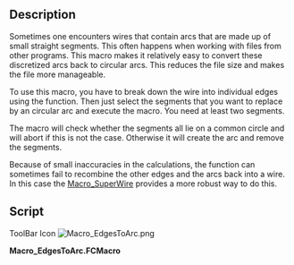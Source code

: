 <languages/>
{{Macro
|Name=EdgesToArc
|Icon=Macro_EdgesToArc.png
|Description=Replaces the selected Edges by a circular Arc if possible. Useful for restoring discretized arcs.
|Author=Jreinhardt
|Version=1.0
|Date=2014-01-02
|FCVersion=All
|Download=[https://wiki.freecad.org/images/6/65/Macro_EdgesToArc.png ToolBar Icon]
|SeeAlso=[[Macro_SuperWire|Macro SuperWire]]
}}

==Description==
Sometimes one encounters wires that contain arcs that are made up of small straight segments. This often happens when working with files from other programs. This macro makes it relatively easy to convert these discretized arcs back to circular arcs. This reduces the file size and makes the file more manageable.

To use this macro, you have to break down the wire into individual edges using the {{KEY|[[Image:Draft_Downgrade.svg|16px]] [[Draft Downgrade]]}} function. Then just select the segments that you want to replace by an circular arc and execute the macro. You need at least two segments.

The macro will check whether the segments all lie on a common circle and will abort if this is not the case. Otherwise it will create the arc and remove the segments.

Because of small inaccuracies in the calculations, the {{KEY|[[Image:Draft_Upgrade.svg|16px]] [[Draft Upgrade]]}} function can sometimes fail to recombine the other edges and the arcs back into a wire. In this case the [[Macro_SuperWire]] provides a more robust way to do this.

==Script==

ToolBar Icon [[Image:Macro_EdgesToArc.png]]

'''Macro_EdgesToArc.FCMacro'''

{{MacroCode|code=

import Draft
import FreeCADGui, FreeCAD
from FreeCAD import Base, Console
from math import atan2, pi, fabs

#This macro replaces a number of edges approximating a circular arc by a proper circular arc.
#It might be necessary to use the superwire macro to recombine the edges back to a wire, because of small errors in the calculations.

sel = FreeCADGui.Selection.getSelection()
if len(sel) < 2:
    Console.PrintError("Too few edges are selected\n")
edges = [s.Shape for s in sel]

start_vertices = []
end_vertices = []
for edge in edges:
    start_vertices.append(edge.Vertexes[0].Point)
    end_vertices.append(edge.Vertexes[1].Point)
vertices = start_vertices + end_vertices

start,end,middle = None,None,None

#find start and end points
for edge in edges:
    is_start = True
    is_end = True
    for point in end_vertices:
        if edge.Vertexes[0].Point.distanceToPoint(point) < 1e-8:
            is_start = False

    for point in start_vertices:
        if edge.Vertexes[1].Point.distanceToPoint(point) < 1e-8:
            is_end = False
    if is_start:
        start = edge.Vertexes[0].Point
    if is_end:
        end = edge.Vertexes[1].Point

#find middle point, at least not too far away from the middle

for v in vertices:
    ratio = v.distanceToPoint(start)/v.distanceToPoint(end)
    if ratio > 0.5 and ratio < 2.:
        middle = v
        break

if middle is None:
    Console.PrintError("Could not find suitable middle point\n")

arc = Part.ArcOfCircle(start,middle,end)

#Check circularity
circular = True
for v in vertices:
    if fabs(v.distanceToPoint(arc.Center) - arc.Radius) > 1e-6:
        Console.PrintError("Edges do not approximate a circular arc\n")
        circular = False
        break

if circular:
        Part.show(arc.toShape())
        for shape in sel:
            FreeCAD.ActiveDocument.removeObject(shape.Name)
}}
{{clear}}